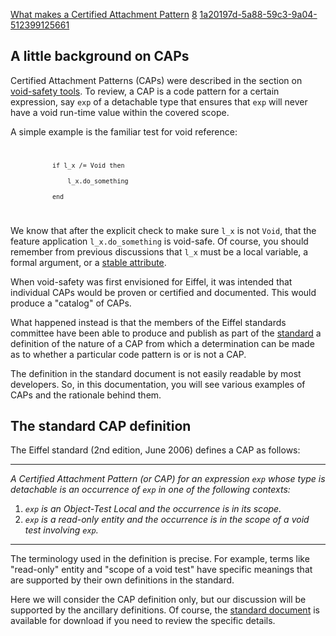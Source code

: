 [[Property:title|What makes a Certified Attachment Pattern]]
[[Property:weight|8]]
[[Property:uuid|1a20197d-5a88-59c3-9a04-512399125661]]
{{underconstruction}}



==A little background on CAPs==

Certified Attachment Patterns (CAPs) were described in the section on [[Void-safety: Background, definition, and tools#Certified attachment patterns (CAPs)|void-safety tools]]. To review, a CAP is a code pattern for a certain expression, say <code>exp</code> of a detachable type that ensures that <code>exp</code> will never have a void run-time value within the covered scope. 

A simple example is the familiar test for void reference:
<code>
            if l_x /= Void then
                l_x.do_something
            end
</code>
We know that after the explicit check to make sure <code>l_x</code> is not <code>Void</code>, that the feature application <code>l_x.do_something</code> is void-safe.
Of course, you should remember from previous discussions that <code>l_x</code> must be a local variable, a formal argument, or a  [[Void-safety: Background, definition, and tools#Stable attributes|stable attribute]].

When void-safety was first envisioned for Eiffel, it was intended that individual CAPs would be proven or certified and documented. This would produce a "catalog" of CAPs. 

What happened instead is that the members of the Eiffel standards committee have been able to produce and publish as part of the [http://www.ecma-international.org/publications/standards/Ecma-367.htm standard] a definition of the nature of a CAP from which a determination can be made as to whether a particular code pattern is or is not a CAP. 

The definition in the standard document is not easily readable by most developers. So, in this documentation, you will see various examples of CAPs and the rationale behind them.


==The standard CAP definition==

The Eiffel standard (2nd edition, June 2006) defines a CAP as follows:
----
''A Certified Attachment Pattern (or CAP) for an expression <code>exp</code> whose type is detachable is an occurrence of <code>exp</code> in one of the following contexts: ''
#'' <code>exp</code> is an Object-Test Local and the occurrence is in its scope. ''
#'' <code>exp</code> is a read-only entity and the occurrence is in the scope of a void test involving <code>exp</code>.''
----

The terminology used in the definition is precise. For example, terms like "read-only" entity and "scope of a void test" have specific meanings that are supported by their own definitions in the standard. 

Here we will consider the CAP definition only, but our discussion will be supported by the ancillary definitions. Of course, the [http://www.ecma-international.org/publications/standards/Ecma-367.htm standard document] is available for download if you need to review the specific details.




